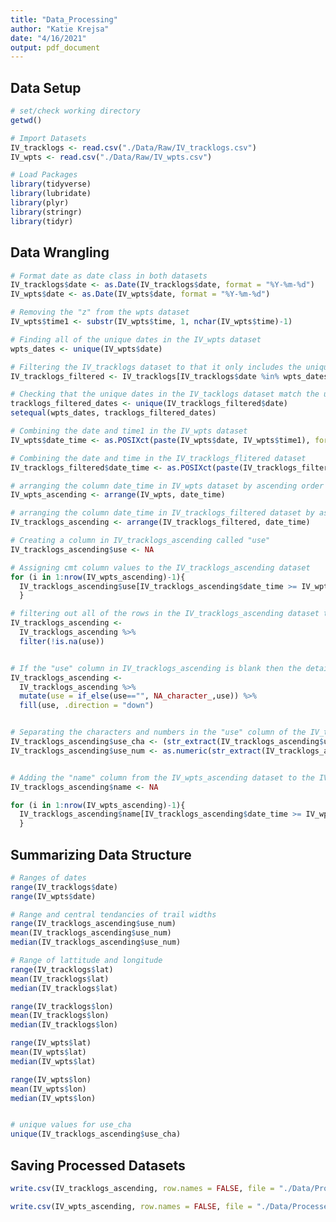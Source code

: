 ```yaml
---
title: "Data_Processing"
author: "Katie Krejsa"
date: "4/16/2021"
output: pdf_document
---
```


## Data Setup

```r
# set/check working directory
getwd()

# Import Datasets
IV_tracklogs <- read.csv("./Data/Raw/IV_tracklogs.csv")
IV_wpts <- read.csv("./Data/Raw/IV_wpts.csv")

# Load Packages
library(tidyverse)
library(lubridate)
library(plyr)
library(stringr)
library(tidyr)

```

## Data Wrangling

```r
# Format date as date class in both datasets
IV_tracklogs$date <- as.Date(IV_tracklogs$date, format = "%Y-%m-%d")
IV_wpts$date <- as.Date(IV_wpts$date, format = "%Y-%m-%d")

# Removing the "z" from the wpts dataset
IV_wpts$time1 <- substr(IV_wpts$time, 1, nchar(IV_wpts$time)-1)

# Finding all of the unique dates in the IV_wpts dataset
wpts_dates <- unique(IV_wpts$date)

# Filtering the IV_tracklogs dataset to that it only includes the unique dates found in the IV_wpts dataset
IV_tracklogs_filtered <- IV_tracklogs[IV_tracklogs$date %in% wpts_dates, ]

# Checking that the unique dates in the IV_tacklogs dataset match the unique dates in the IV_wpts dataset
tracklogs_filtered_dates <- unique(IV_tracklogs_filtered$date)
setequal(wpts_dates, tracklogs_filtered_dates)

# Combining the date and time1 in the IV_wpts dataset
IV_wpts$date_time <- as.POSIXct(paste(IV_wpts$date, IV_wpts$time1), format="%Y-%m-%d %H:%M:%S")

# Combining the date and time in the IV_tracklogs_flitered dataset
IV_tracklogs_filtered$date_time <- as.POSIXct(paste(IV_tracklogs_filtered$date, IV_tracklogs_filtered$time), format="%Y-%m-%d %H:%M:%S")

# arranging the column date_time in IV_wpts dataset by ascending order
IV_wpts_ascending <- arrange(IV_wpts, date_time)

# arranging the column date_time in IV_tracklogs_filtered dataset by ascending order
IV_tracklogs_ascending <- arrange(IV_tracklogs_filtered, date_time)

# Creating a column in IV_tracklogs_ascending called "use"
IV_tracklogs_ascending$use <- NA

# Assigning cmt column values to the IV_tracklogs_ascending dataset
for (i in 1:nrow(IV_wpts_ascending)-1){
  IV_tracklogs_ascending$use[IV_tracklogs_ascending$date_time >= IV_wpts_ascending$date_time[i] & IV_tracklogs_ascending$date_time <= IV_wpts_ascending$date_time[i+1]] <- IV_wpts_ascending$cmt[i]
  }

# filtering out all of the rows in the IV_tracklogs_ascending dataset that have "NA" and blank in the "use" column so we are left with only entries that have values in the "use" column
IV_tracklogs_ascending <-
  IV_tracklogs_ascending %>% 
  filter(!is.na(use))


# If the "use" column in IV_tracklogs_ascending is blank then the details previously recorded remained the same; Therefore, need to fill in blanks with previously recorded value; Need to fill cells of empty strings with NA first before filling
IV_tracklogs_ascending <-
  IV_tracklogs_ascending %>% 
  mutate(use = if_else(use=="", NA_character_,use)) %>% 
  fill(use, .direction = "down")


# Separating the characters and numbers in the "use" column of the IV_tracklogs_ascending dataset to make two new columns
IV_tracklogs_ascending$use_cha <- (str_extract(IV_tracklogs_ascending$use, "[aA-zZ]+"))
IV_tracklogs_ascending$use_num <- as.numeric(str_extract(IV_tracklogs_ascending$use, "[0-9]+"))


# Adding the "name" column from the IV_wpts_ascending dataset to the IV_tracklogs_ascending dataset
IV_tracklogs_ascending$name <- NA

for (i in 1:nrow(IV_wpts_ascending)-1){
  IV_tracklogs_ascending$name[IV_tracklogs_ascending$date_time >= IV_wpts_ascending$date_time[i] & IV_tracklogs_ascending$date_time <= IV_wpts_ascending$date_time[i+1]] <- IV_wpts_ascending$name[i]
  }


```

## Summarizing Data Structure

```r
# Ranges of dates
range(IV_tracklogs$date)
range(IV_wpts$date)

# Range and central tendancies of trail widths
range(IV_tracklogs_ascending$use_num)
mean(IV_tracklogs_ascending$use_num)
median(IV_tracklogs_ascending$use_num)

# Range of lattitude and longitude
range(IV_tracklogs$lat)
mean(IV_tracklogs$lat)
median(IV_tracklogs$lat)

range(IV_tracklogs$lon)
mean(IV_tracklogs$lon)
median(IV_tracklogs$lon)

range(IV_wpts$lat)
mean(IV_wpts$lat)
median(IV_wpts$lat)

range(IV_wpts$lon)
mean(IV_wpts$lon)
median(IV_wpts$lon)


# unique values for use_cha
unique(IV_tracklogs_ascending$use_cha)

```

## Saving Processed Datasets

```r

write.csv(IV_tracklogs_ascending, row.names = FALSE, file = "./Data/Processed/IV_tracklogs_processed.csv")

write.csv(IV_wpts_ascending, row.names = FALSE, file = "./Data/Processed/IV_wpts_processed.csv")

```

